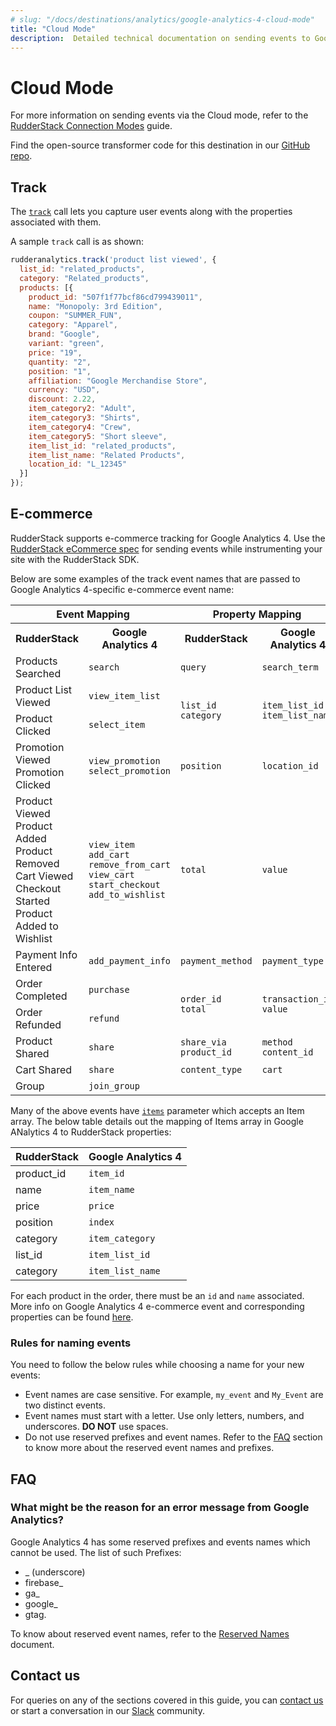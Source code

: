 ```yaml
---
# slug: "/docs/destinations/analytics/google-analytics-4-cloud-mode"
title: "Cloud Mode"
description:  Detailed technical documentation on sending events to Google Analytics 4 using the RudderStack Cloud mode.
---
```


# Cloud Mode

<div class="infoBlock">

For more information on sending events via the Cloud mode, refer to the <a href="https://www.rudderstack.com/docs/rudderstack-cloud/rudderstack-connection-modes/#cloud-mode">RudderStack Connection Modes</a> guide.
</div>

<div class="successBlock">

Find the open-source transformer code for this destination in our <a href="https://github.com/rudderlabs/rudder-transformer/tree/master/v0/destinations/ga4">GitHub repo</a>.
</div>

## Track

The [`track`](https://www.rudderstack.com/docs/rudderstack-api/api-specification/rudderstack-spec/track/) call lets you capture user events along with the properties associated with them.

A sample `track` call is as shown:

```javascript
rudderanalytics.track('product list viewed', {
  list_id: "related_products",
  category: "Related_products",
  products: [{
    product_id: "507f1f77bcf86cd799439011",
    name: "Monopoly: 3rd Edition",
    coupon: "SUMMER_FUN",
    category: "Apparel",
    brand: "Google",
    variant: "green",
    price: "19",
    quantity: "2",
    position: "1",
    affiliation: "Google Merchandise Store",
    currency: "USD",
    discount: 2.22,
    item_category2: "Adult",
    item_category3: "Shirts",
    item_category4: "Crew",
    item_category5: "Short sleeve",
    item_list_id: "related_products",
    item_list_name: "Related Products",
    location_id: "L_12345"
  }]
});
```

## E-commerce

RudderStack supports e-commerce tracking for Google Analytics 4. Use the [RudderStack eCommerce spec](https://rudderstack.com/docs/rudderstack-api/api-specification/rudderstack-ecommerce-events-specification/) for sending events while instrumenting your site with the RudderStack SDK.

Below are some examples of the track event names that are passed to Google Analytics 4-specific e-commerce event name:

<table>
  <tr>
    <th colspan="2">Event Mapping</th>
    <th colspan="2">Property Mapping</th>
  </tr>
  <tr>
    <th>RudderStack</th>
    <th>Google Analytics 4</th>
    <th>RudderStack</th>
    <th>Google Analytics 4</th>
  </tr>
  <tr>
    <td>Products Searched</td>
    <td><code class=“inline-code”>search</code></td>
    <td><code class=“inline-code”>query</code></td>
    <td><code class=“inline-code”>search_term</code></td>
  </tr>
  <tr>
    <td>Product List Viewed</td>
    <td><code class=“inline-code”>view_item_list</code></td>
    <td rowspan="2"><code class=“inline-code”>list_id</code></br><code class=“inline-code”>category</code></td>
    <td rowspan="2"><code class=“inline-code”>item_list_id</code></br><code class=“inline-code”>item_list_name</code></td>
  </tr>
  <tr>
   <td>Product Clicked</td>
    <td><code class=“inline-code”>select_item</code></td>
  </tr>
  <tr>
    <td>Promotion Viewed</br>Promotion Clicked</td>
    <td><code class=“inline-code”>view_promotion</code></br><code class=“inline-code”>select_promotion</code></td>
    <td><code class=“inline-code”>position</code></td>
    <td><code class=“inline-code”>location_id</code></td>
  </tr>
   <tr>
    <td>Product Viewed</br>Product Added</br>Product Removed</br>Cart Viewed</br>Checkout Started</br>Product Added to Wishlist</td>
    <td><code class=“inline-code”>view_item</code></br><code class=“inline-code”>add_cart</code></br><code class=“inline-code”>remove_from_cart</code></br><code class=“inline-code”>view_cart</code></br><code class=“inline-code”>start_checkout</code></br><code class=“inline-code”>add_to_wishlist</code></td>
    <td><code class=“inline-code”>total</code></td>
    <td><code class=“inline-code”>value</code></td>
  </tr>
   <tr>
    <td>Payment Info Entered</td>
    <td><code class=“inline-code”>add_payment_info</code></td>
    <td><code class=“inline-code”>payment_method</code></td>
    <td><code class=“inline-code”>payment_type</code></td>
  </tr>
   <tr>
    <td>Order Completed</td>
    <td><code class=“inline-code”>purchase</code></td>
    <td rowspan="2"><code class=“inline-code”>order_id</code></br><code class=“inline-code”>total</code></td>
    <td rowspan="2"><code class=“inline-code”>transaction_id</code></br><code class=“inline-code”>value</code></td>
  </tr>
  <tr>
   <td>Order Refunded</td>
    <td><code class=“inline-code”>refund</code></td>
  </tr>
    <tr>
    <td>Product Shared</td>
    <td><code class=“inline-code”>share</code></td>
    <td><code class=“inline-code”>share_via</code></br><code class=“inline-code”>product_id</code></td>
    <td><code class=“inline-code”>method</code></br><code class=“inline-code”>content_id</code></td>
  </tr>
  <tr>
    <td>Cart Shared</td>
    <td><code class=“inline-code”>share</code></td>
    <td><code class=“inline-code”>content_type</code></td>
    <td><code class=“inline-code”>cart</code></td>
  </tr>
   <tr>
    <td>Group</td>
    <td><code class=“inline-code”>join_group</code></td>
    <td></td>
    <td></td>
  </tr>
</table>

Many of the above events have [`items`](https://developers.google.com/analytics/devguides/collection/protocol/ga4/reference/events#view_item_list) parameter which accepts an Item array. The below table details out the mapping of Items array in Google ANalytics 4 to RudderStack properties:

| RudderStack    | Google Analytics 4  |
| :-------------| :-----------------|
| product_id         | `item_id`        |
| name               | `item_name`      |
| price              | `price`          |
| position           | `index`          |
| category           | `item_category`  |
| list_id            | `item_list_id`   |
| category           | `item_list_name` |


<div class="infoBlock">

For each product in the order, there must be an <code class="inline-code">id</code> and <code class="inline-code">name</code> associated. More info on Google Analytics 4 e-commerce event and corresponding properties can be found <a href="https://developers.google.com/gtagjs/reference/ga4-events#view_item_list">here</a>.

</div>

### Rules for naming events

You need to follow the below rules while choosing a name for your new events:

- Event names are case sensitive. For example, `my_event` and `My_Event` are two distinct events.
- Event names must start with a letter. Use only letters, numbers, and underscores. **DO NOT** use spaces.
- Do not use reserved prefixes and event names. Refer to the <a href="#faq">FAQ</a> section to know more about the reserved event names and prefixes.

## FAQ

### What might be the reason for an error message from Google Analytics?

Google Analytics 4 has some reserved prefixes and events names which cannot be used. The list of such Prefixes:

- _ (underscore)
- firebase_
- ga_
- google_
- gtag.

To know about reserved event names, refer to the [Reserved Names](https://developers.google.com/analytics/devguides/collection/protocol/ga4/reference?client_type=gtag#reserved_names) document.

## Contact us

For queries on any of the sections covered in this guide, you can [contact us](mailto:%20docs@rudderstack.com) or start a conversation in our [Slack](https://rudderstack.com/join-rudderstack-slack-community) community.
